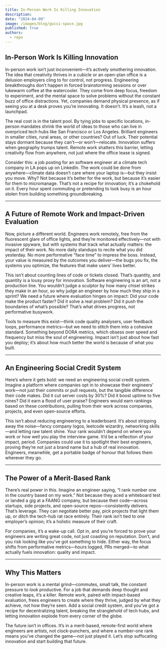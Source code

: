 ```yaml
---
title: In-Person Work Is Killing Innovation
description: 
date: "2024-04-09"
image: /images/blog/gucci-space.jpg
published: true
authors:
  - repo
---
```


## In-Person Work Is Killing Innovation

In-person work isn’t just inconvenient—it’s actively smothering innovation. The idea that creativity thrives in a cubicle or an open-plan office is a delusion employers cling to for control, not progress. Engineering breakthroughs don’t happen in forced brainstorming sessions or over lukewarm coffee at the watercooler. They come from deep focus, freedom to experiment, and the mental space to solve problems without the constant buzz of office distractions. Yet, companies demand physical presence, as if seeing you at a desk proves you’re innovating. It doesn’t. It’s a leash, not a launchpad.

The real cost is in the talent pool. By tying jobs to specific locations, in-person mandates shrink the world of ideas to those who can live in overpriced tech hubs like San Francisco or Los Angeles. Brilliant engineers in smaller cities, rural areas, or other countries? Out of luck. Their potential stays dormant because they can’t—or won’t—relocate. Innovation suffers when geography trumps talent. Remote work shatters this barrier, letting creativity flow from anywhere, not just where the office lease is signed.

Consider this: a job posting for an software engineer at a climate tech company in LA pops up on LinkedIn. The work could be done from anywhere—climate data doesn’t care where your laptop is—but they insist you move. Why? Not because it’s better for the work, but because it’s easier for them to micromanage. That’s not a recipe for innovation; it’s a chokehold on it. Every hour spent commuting or pretending to look busy is an hour stolen from building something groundbreaking.

---

## A Future of Remote Work and Impact-Driven Evaluation

Now, picture a different world. Engineers work remotely, free from the fluorescent glare of office lights, and they’re monitored effectively—not with invasive spyware, but with systems that track what actually matters: the impact of their work. No more daily standups to recite what you did yesterday. No more performative “face time” to impress the boss. Instead, your value is measured by the outcomes you deliver—the bugs you fix, the systems you optimize, the features that make users’ lives better.

This isn’t about counting lines of code or tickets closed. That’s quantity, and quantity is a lousy proxy for innovation. Software engineering is an art, not a production line. You wouldn’t judge a sculptor by how many chisel strikes they make in an hour, so why judge an engineer by how much they ship in a sprint? We need a future where evaluation hinges on impact: Did your code make the product faster? Did it solve a real problem? Did it push the boundaries of what’s possible? That’s what drives progress, not performative busywork.

Tools to measure this exist—think code quality analysers, user feedback loops, performance metrics—but we need to stitch them into a cohesive standard. Something beyond DORA metrics, which obsess over speed and frequency but miss the soul of engineering. Impact isn’t just about how fast you deploy; it’s about how much better the world is because of what you built.

---

## An Engineering Social Credit System

Here’s where it gets bold: we need an engineering social credit system. Imagine a platform where companies opt in to showcase their engineers’ work—not just their commits or pull requests, but the tangible difference their code makes. Did it cut server costs by 30%? Did it boost uptime to five nines? Did it earn a flood of user praise? Engineers would earn rankings based on these contributions, pulling from their work across companies, projects, and even open-source efforts.

This isn’t about reducing engineering to a leaderboard. It’s about stripping away the noise—fancy company logos, leetcode wizardry, networking skills—and letting raw talent shine. Your rank wouldn’t depend on where you work or how well you play the interview game. It’d be a reflection of your impact, period. Companies could use it to spotlight their best engineers, proving they’re not just a brand name but a hub of real innovation. Engineers, meanwhile, get a portable badge of honour that follows them wherever they go.

---

## The Power of a Merit-Based Rank

There’s real power in this. Imagine an engineer saying, “I rank number one in the country based on my work.” Not because they aced a whiteboard test or landed a gig at a FAANG company, but because their code—across startups, side projects, and open-source repos—consistently delivers. That’s leverage. They can negotiate better pay, pick projects that light them up, or ditch the tech-hub rat race entirely. Their rank isn’t tied to one employer’s opinion; it’s a holistic measure of their craft.

For companies, it’s a wake-up call. Opt in, and you’re forced to prove your engineers are writing great code, not just coasting on reputation. Don’t, and you risk looking like you’ve got something to hide. Either way, the focus shifts from performative metrics—hours logged, PRs merged—to what actually fuels innovation: quality and impact.

---

## Why This Matters

In-person work is a mental grind—commutes, small talk, the constant pressure to *look* productive. For a job that demands deep thought and creative leaps, it’s a killer. Remote work, paired with impact-based evaluation, frees engineers to create where they thrive, judged by what they achieve, not how they’re seen. Add a social credit system, and you’ve got a recipe for decentralizing talent, breaking the stranglehold of tech hubs, and letting innovation explode from every corner of the globe.

The future isn’t in offices. It’s in a merit-based, remote-first world where engineers are artists, not clock-punchers, and where a number-one rank means you’ve changed the game—not just played it. Let’s stop suffocating innovation and start building that future.
